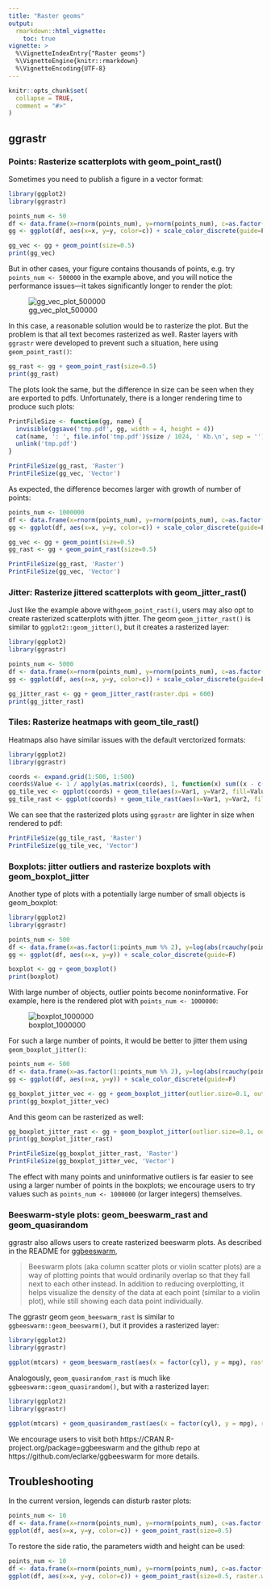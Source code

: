 ```yaml
---
title: "Raster geoms"
output: 
  rmarkdown::html_vignette:
    toc: true
vignette: >
  %\VignetteIndexEntry{"Raster geoms"}
  %\VignetteEngine{knitr::rmarkdown}
  %\VignetteEncoding{UTF-8}
---
```


```r
knitr::opts_chunk$set(
  collapse = TRUE,
  comment = "#>"
)
```

## ggrastr

### Points: Rasterize scatterplots with geom_point_rast()
Sometimes you need to publish a figure in a vector format:
```r
library(ggplot2)
library(ggrastr)

points_num <- 50  
df <- data.frame(x=rnorm(points_num), y=rnorm(points_num), c=as.factor(1:points_num %% 2))
gg <- ggplot(df, aes(x=x, y=y, color=c)) + scale_color_discrete(guide=F)

gg_vec <- gg + geom_point(size=0.5)
print(gg_vec)
```

But in other cases, your figure contains thousands of points, e.g. try `points_num <- 500000` in the example above, and you will notice the performance issues---it takes significantly longer to render the plot:

![gg_vec_plot_500000](ggvec_50000_plot.png)


In this case, a reasonable solution would be to rasterize the plot. But the problem is that all text becomes rasterized as well.
Raster layers with `ggrastr` were developed to prevent such a situation, here using `geom_point_rast()`:
```r
gg_rast <- gg + geom_point_rast(size=0.5)
print(gg_rast)
```

The plots look the same, but the difference in size can be seen when they are exported to pdfs. Unfortunately, there is a longer rendering time to produce such plots:
```r
PrintFileSize <- function(gg, name) {
  invisible(ggsave('tmp.pdf', gg, width = 4, height = 4))
  cat(name, ': ', file.info('tmp.pdf')$size / 1024, ' Kb.\n', sep = '')
  unlink('tmp.pdf')
}

PrintFileSize(gg_rast, 'Raster')
PrintFileSize(gg_vec, 'Vector')
```

As expected, the difference becomes larger with growth of number of points:
```r
points_num <- 1000000
df <- data.frame(x=rnorm(points_num), y=rnorm(points_num), c=as.factor(1:points_num %% 2))
gg <- ggplot(df, aes(x=x, y=y, color=c)) + scale_color_discrete(guide=F)

gg_vec <- gg + geom_point(size=0.5)
gg_rast <- gg + geom_point_rast(size=0.5)

PrintFileSize(gg_rast, 'Raster')
PrintFileSize(gg_vec, 'Vector')
```

### Jitter: Rasterize jittered scatterplots with geom_jitter_rast()

Just like the example above with`geom_point_rast()`, users may also opt to create rasterized scatterplots with jitter. The geom `geom_jitter_rast()` is similar to `ggplot2::geom_jitter()`, but it creates a rasterized layer:


```r
library(ggplot2)
library(ggrastr)

points_num <- 5000 
df <- data.frame(x=rnorm(points_num), y=rnorm(points_num), c=as.factor(1:points_num %% 2))
gg <- ggplot(df, aes(x=x, y=y, color=c)) + scale_color_discrete(guide=F)

gg_jitter_rast <- gg + geom_jitter_rast(raster.dpi = 600)
print(gg_jitter_rast)
```



### Tiles: Rasterize heatmaps with geom_tile_rast()

Heatmaps also have similar issues with the default verctorized formats:


```r
library(ggplot2)
library(ggrastr)

coords <- expand.grid(1:500, 1:500)
coords$Value <- 1 / apply(as.matrix(coords), 1, function(x) sum((x - c(50, 50))^2)^0.01)
gg_tile_vec <- ggplot(coords) + geom_tile(aes(x=Var1, y=Var2, fill=Value))
gg_tile_rast <- ggplot(coords) + geom_tile_rast(aes(x=Var1, y=Var2, fill=Value))
```

We can see that the rasterized plots using `ggrastr` are lighter in size when rendered to pdf:

```r
PrintFileSize(gg_tile_rast, 'Raster')
PrintFileSize(gg_tile_vec, 'Vector')
```



### Boxplots: jitter outliers and rasterize boxplots with geom_boxplot_jitter

Another type of plots with a potentially large number of small objects is geom_boxplot:
```r
library(ggplot2)
library(ggrastr)

points_num <- 500
df <- data.frame(x=as.factor(1:points_num %% 2), y=log(abs(rcauchy(points_num))))
gg <- ggplot(df, aes(x=x, y=y)) + scale_color_discrete(guide=F)

boxplot <- gg + geom_boxplot()
print(boxplot)
```

With large number of objects, outlier points become noninformative. For example, here is the rendered plot with `points_num <- 1000000`:

![boxplot_1000000](boxplot_1000000.png)


For such a large number of points, it would be better to jitter them using `geom_boxplot_jitter()`:
```r
points_num <- 500
df <- data.frame(x=as.factor(1:points_num %% 2), y=log(abs(rcauchy(points_num))))
gg <- ggplot(df, aes(x=x, y=y)) + scale_color_discrete(guide=F)

gg_boxplot_jitter_vec <- gg + geom_boxplot_jitter(outlier.size=0.1, outlier.jitter.width = 0.3, outlier.alpha=0.5)
print(gg_boxplot_jitter_vec)
```

And this geom can be rasterized as well:
```r
gg_boxplot_jitter_rast <- gg + geom_boxplot_jitter(outlier.size=0.1, outlier.jitter.width = 0.3, outlier.alpha=0.5, raster=TRUE, raster.dpi = 200)
print(gg_boxplot_jitter_rast)
```


```r
PrintFileSize(gg_boxplot_jitter_rast, 'Raster')
PrintFileSize(gg_boxplot_jitter_vec, 'Vector')
```

The effect with many points and uninformative outliers is far easier to see using a larger number of points in the boxplots; we encourage users to try values such as `points_num <- 1000000` (or larger integers) themselves.


### Beeswarm-style plots: geom_beeswarm_rast and geom_quasirandom

ggrastr also allows users to create rasterized beeswarm plots. As described in the README for [ggbeeswarm](https://github.com/eclarke/ggbeeswarm), 

> Beeswarm plots (aka column scatter plots or violin scatter plots) are a way of plotting points that would ordinarily overlap so that they fall next to each other instead. In addition to reducing overplotting, it helps visualize the density of the data at each point (similar to a violin plot), while still showing each data point individually.

The ggrastr geom `geom_beeswarm_rast` is similar to `ggbeeswarm::geom_beeswarm()`, but it provides a rasterized layer:

```r
library(ggplot2)
library(ggrastr)

ggplot(mtcars) + geom_beeswarm_rast(aes(x = factor(cyl), y = mpg), raster.dpi = 600, cex = 1.5)
```

Analogously, `geom_quasirandom_rast` is much like `ggbeeswarm::geom_quasirandom()`, but with a rasterized layer:

```r
library(ggplot2)
library(ggrastr)

ggplot(mtcars) + geom_quasirandom_rast(aes(x = factor(cyl), y = mpg), raster.dpi = 600)
```

We encourage users to visit both https://CRAN.R-project.org/package=ggbeeswarm and the github repo at https://github.com/eclarke/ggbeeswarm for more details.


## Troubleshooting
In the current version, legends can disturb raster plots:
```r
points_num <- 10
df <- data.frame(x=rnorm(points_num), y=rnorm(points_num), c=as.factor(1:points_num %% 2))
ggplot(df, aes(x=x, y=y, color=c)) + geom_point_rast(size=0.5)
```

To restore the side ratio, the parameters width and height can be used:
```r
points_num <- 10
df <- data.frame(x=rnorm(points_num), y=rnorm(points_num), c=as.factor(1:points_num %% 2))
ggplot(df, aes(x=x, y=y, color=c)) + geom_point_rast(size=0.5, raster.width = 1)
```